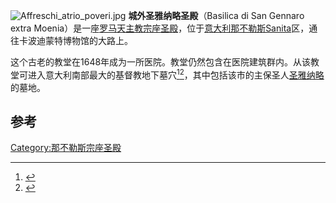 {{Infobox religious building
| building_name=城外圣雅纳略圣殿 <br/> <small> Basilica di San Gennaro extra Moenia {{it icon}}</small>
| image=Facciata San Gennaro dei Poveri.jpg
| caption=立面
| location= [[意大利|意大利]][[那不勒斯|那不勒斯]]
| geo = {{coord|40.86392|N|14.246425|E|type:landmark_region:IT|display=inline,title}}
| religious_affiliation=[[罗马天主教|罗马天主教]]
| district=[[天主教那不勒斯总教区|天主教那不勒斯总教区]]
| status=[[宗座圣殿|宗座圣殿]]
}}
[[Image:Affreschi_atrio_poveri.jpg|thumb]]
'''城外圣雅纳略圣殿'''（Basilica di San Gennaro extra Moenia）是一座[[罗马天主教|罗马天主教]][[宗座圣殿|宗座圣殿]]，位于[[意大利|意大利]][[那不勒斯|那不勒斯]]Sanita区，通往卡波迪蒙特博物馆的大路上。 

这个古老的教堂在1648年成为一所医院。教堂仍然包含在医院建筑群内。从该教堂可进入意大利南部最大的基督教地下墓穴<ref>{{cite web|url=http://www.napolibeniculturali.it/itinerari-tematici/galleria-di-immagini/ED232#|title=San Gennaro extra moenia|publisher=Direzione Regionale per i Beni Culturali e Paesaggistici della Campania|accessdate=25 February 2010}}{{dead link|date=2017年12月 |bot=InternetArchiveBot |fix-attempted=yes }}</ref><ref>{{cite book|last=Regina|first=Vicenzo|title=Le chiese di Napoli. Viaggio indimenticabile attraverso la storia artistica, architettonica, letteraria, civile e spirituale della Napoli sacra|publisher=Newton and Compton|location=Naples, Italy|date=2004}}</ref>，其中包括该市的主保圣人[[圣雅纳略|圣雅纳略]]的墓地。

==参考==
<references/>
{{那不勒斯地标}}
[[Category:那不勒斯宗座圣殿|Category:那不勒斯宗座圣殿]]